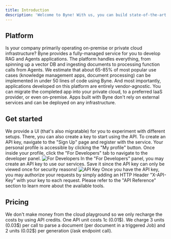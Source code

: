 ```yaml
---
title: Introduction
description: 'Welcome to Byne! With us, you can build state-of-the-art LLM applications on our platform and then migrate your environment on-premise or into a private cloud.'
---
```


## Platform

Is your company primarily operating on-premise or private cloud infrastructure? 
Byne provides a fully-managed service for you to develop RAG and Agents applications. The platform handles everything, from spinning up
a vector DB and ingesting documents to processing function calls from Agents. We estimate that about 65-85% of most popular use cases (knowledge management apps, document processing)
can be implemented in under 50 lines of code using Byne. And most importantly, applications developed on this platform are entirely vendor-agnostic. 
You can migrate the completed app into your private cloud, to a preferred IaaS provider, or even on-premise. Apps built with Byne don't rely on external services and can be deployed on any infrastructure.

## Get started

We provide a UI (that's also migratable) for you to experiment with different setups. There, you can also create a key to start using the API.
To create an API key, navigate to the "Sign Up" page and register with the service. Your personal profile is accessible by clicking the "My profile" button.
Once inside your profile, click the "For Developers" tab to navigate to the developer panel.
![For Developers](/images/Guide1.png)
In the "For Developers" panel, you may create an API key to use our services. Save it since the API key can only be viewed once for security reasons!
![API Key](/images/Guide2.png)
Once you have the API key, you may authorize your requests by simply adding an HTTP Header "X-API-Key" with your key to each request. Please refer to the "API Reference" section to learn more about the available tools.

## Pricing

We don't make money from the cloud playground so we only recharge the costs by using API credits. One API unit costs 1c (0.01\$). We charge 3 units (0.03\$) per call to parse a document (per document in a triggered Job) and 2 units (0.02\$) per generation (/ask endpoint call).

